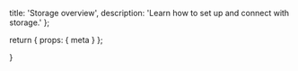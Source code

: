   title: 'Storage overview',
  description:
    'Learn how to set up and connect with storage.'
};

  return {
    props: {
      meta
    }
  };

}

